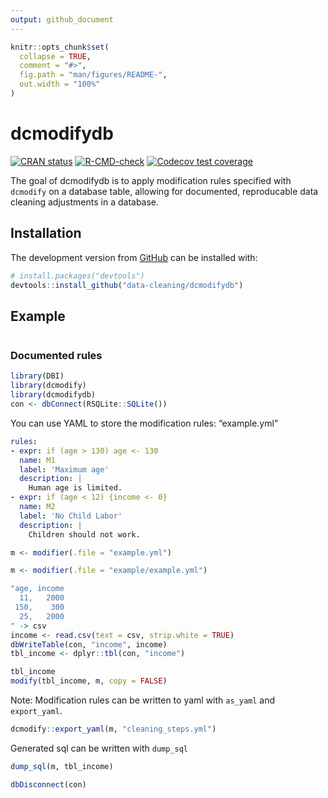 ```yaml
---
output: github_document
---
```


<!-- README.md is generated from README.Rmd. Please edit that file -->

```r
knitr::opts_chunk$set(
  collapse = TRUE,
  comment = "#>",
  fig.path = "man/figures/README-",
  out.width = "100%"
) 
```

# dcmodifydb

<!-- badges: start -->
[![CRAN status](https://www.r-pkg.org/badges/version/dcmodifydb)](https://CRAN.R-project.org/package=dcmodifydb)
[![R-CMD-check](https://github.com/data-cleaning/dcmodifydb/workflows/R-CMD-check/badge.svg)](https://github.com/data-cleaning/dcmodifydb/actions)
[![Codecov test coverage](https://codecov.io/gh/data-cleaning/dcmodifydb/branch/main/graph/badge.svg)](https://codecov.io/gh/data-cleaning/dcmodifydb?branch=main)
<!-- badges: end -->

The goal of dcmodifydb is to apply modification rules specified with `dcmodify` 
on a database table, allowing for documented, reproducable data cleaning adjustments
in a database.

## Installation

<!-- You can install the released version of dcmodifydb from [CRAN](https://CRAN.R-project.org) with: -->

<!-- ``` r -->
<!-- install.packages("dcmodifydb") -->
<!-- ``` -->

The development version from [GitHub](https://github.com/) can be installed with:

``` r
# install.packages("devtools")
devtools::install_github("data-cleaning/dcmodifydb")
```
## Example


```r
```


### Documented rules


```r
library(DBI)
library(dcmodify)
library(dcmodifydb)
con <- dbConnect(RSQLite::SQLite())
```


You can use YAML to store the modification rules: "example.yml"

```yaml
rules:
- expr: if (age > 130) age <- 130
  name: M1
  label: 'Maximum age'
  description: |
    Human age is limited.
- expr: if (age < 12) {income <- 0}
  name: M2
  label: 'No Child Labor'
  description: |
    Children should not work.
```

```r
m <- modifier(.file = "example.yml")
```

```r
m <- modifier(.file = "example/example.yml")
```

```r
"age, income
  11,   2000
 150,    300
  25,   2000
" -> csv
income <- read.csv(text = csv, strip.white = TRUE)
dbWriteTable(con, "income", income)
tbl_income <- dplyr::tbl(con, "income")

tbl_income
modify(tbl_income, m, copy = FALSE)
```

Note: Modification rules can be written to yaml with `as_yaml` and `export_yaml`.

```r
dcmodify::export_yaml(m, "cleaning_steps.yml")
```

Generated sql can be written with `dump_sql`

```r
dump_sql(m, tbl_income)
```


```r
dbDisconnect(con)
```
